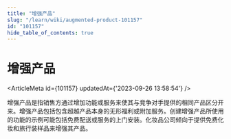 ```yaml
---
title: "增强产品"
slug: "/learn/wiki/augmented-product-101157"
id: "101157"
hide_table_of_contents: true
---
```



# 增强产品

<ArticleMeta id={101157} updatedAt={'2023-09-26 13:58:54'} />
<div className='border-solid border-b border-t-0 my-4 border-[var(--ifm-color-gray-300)]' />

增强产品是指销售方通过增加功能或服务来使其与竞争对手提供的相同产品区分开来。增强产品包括包含超越产品本身的无形福利或附加服务。创建增强产品所使用的功能的示例可能包括免费配送或服务的上门安装。化妆品公司倾向于提供免费化妆和旅行装样品来增强其产品。
